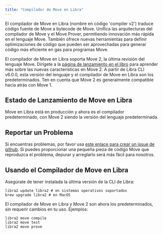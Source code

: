 ```yaml
---
title: "Compilador de Move en Libra"
---
```


El compilador de Move en Libra (nombre en código 'compiler v2') traduce código fuente de Move a bytecode de Move. Unifica las arquitecturas del compilador de Move y el Move Prover, permitiendo innovación más rápida en el lenguaje Move. También ofrece nuevas herramientas para definir optimizaciones de código que pueden ser aprovechadas para generar código más eficiente en gas para programas Move.

El compilador de Move en Libra soporta Move 2, la última revisión del lenguaje Move. Dirígete a la [página de lanzamiento en el libro](/build/smart-contracts/book/move-2) para aprender más sobre las nuevas características en Move 2. A partir de Libra CLI v6.0.0, esta versión del lenguaje y el compilador de Move en Libra son los predeterminados. Ten en cuenta que Move 2 es generalmente compatible hacia atrás con Move 1.

## Estado de Lanzamiento de Move en Libra

Move en Libra está en producción y ahora es el compilador predeterminado, con Move 2 siendo la versión del lenguaje predeterminada.

## Reportar un Problema

Si encuentras problemas, por favor usa [este enlace para crear un issue de github][bug]. Si puedes proporcionar una pequeña pieza de código Move que reproduzca el problema, depurar y arreglarlo será más fácil para nosotros.

[bug]: https://github.com/libra2org/libra2-core/issues/new?title=[compiler-v2]%20%3CPLEASE%20NAME%20IT%3E&body=%3CPLEASE%20DESCRIBE%20IT%3E&labels=compiler-v2&projects=libra2-core/16

## Usando el Compilador de Move en Libra

Asegúrate de tener instalada la última versión de la CLI de Libra:

```shellscript filename="Terminal"
libra2 update libra2 # en sistemas operativos soportados
brew upgrade libra2 # en MacOS
```

El compilador de Move en Libra y Move 2 son ahora los predeterminados, sin requerir cambios en tu uso. Ejemplos:

```shellscript filename="Terminal"
libra2 move compile
libra2 move test
libra2 move prove
```
